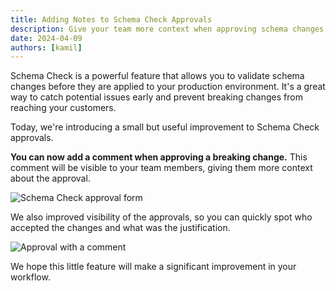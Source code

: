 ```yaml
---
title: Adding Notes to Schema Check Approvals
description: Give your team more context when approving schema changes by leaving a note.
date: 2024-04-09
authors: [kamil]
---
```


Schema Check is a powerful feature that allows you to validate schema changes before they are
applied to your production environment. It's a great way to catch potential issues early and prevent
breaking changes from reaching your customers.

Today, we're introducing a small but useful improvement to Schema Check approvals.

**You can now add a comment when approving a breaking change.** This comment will be visible to your
team members, giving them more context about the approval.

![Schema Check approval form](/changelog/2024-04-09-approval-comment/approval-form.png)

We also improved visibility of the approvals, so you can quickly spot who accepted the changes and
what was the justification.

![Approval with a comment](/changelog/2024-04-09-approval-comment/approval-comment.png)

We hope this little feature will make a significant improvement in your workflow.
